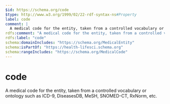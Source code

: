 ```yaml
---
$id: https://schema.org/code
$type: http://www.w3.org/1999/02/22-rdf-syntax-ns#Property
label: code
comment: |
  A medical code for the entity, taken from a controlled vocabulary or ontology such as ICD-9, DiseasesDB, MeSH, SNOMED-CT, RxNorm, etc.
rdfs:comment: "A medical code for the entity, taken from a controlled vocabulary or ontology such as ICD-9, DiseasesDB, MeSH, SNOMED-CT, RxNorm, etc."
rdfs:label: "code"
schema:domainIncludes: "https://schema.org/MedicalEntity"
schema:isPartOf: "https://health-lifesci.schema.org"
schema:rangeIncludes: "https://schema.org/MedicalCode"
---
```


# code

A medical code for the entity, taken from a controlled vocabulary or ontology such as ICD-9, DiseasesDB, MeSH, SNOMED-CT, RxNorm, etc.


